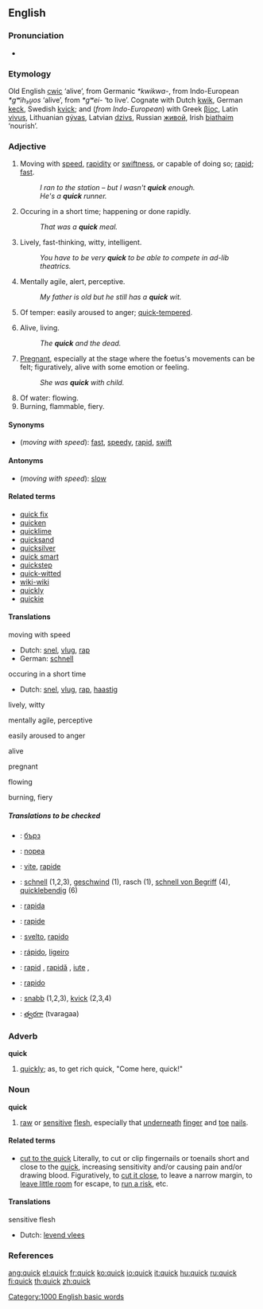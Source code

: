 ==English==

===Pronunciation===
*{{IPA|/kwɪk/}}

===Etymology===
Old English [[cwic]] ‘alive’, from Germanic ''*kwikwa-'', from Indo-European ''*gʷih₃u̯os'' ‘alive’, from ''*gʷei-'' ‘to live’. Cognate with Dutch [[kwik]], German [[keck]], Swedish [[kvick]]; and (''from Indo-European'') with Greek [[βίος]], Latin [[vivus]], Lithuanian [[gývas]], Latvian [[dzivs]], Russian [[живой]], Irish [[biathaim]] ‘nourish’.

===Adjective===
{{en-adj|er}}

# Moving with [[speed]], [[rapidity]] or [[swiftness]], or capable of doing so; [[rapid]]; [[fast]].
#: ''I ran to the station – but I wasn't '''quick''' enough.''
#: ''He's a '''quick''' runner.''
# Occuring in a short time; happening or done rapidly.
#: ''That was a '''quick''' meal.''
# Lively, fast-thinking, witty, intelligent.
#: ''You have to be very '''quick''' to be able to compete in ad-lib theatrics.''
# Mentally agile, alert, perceptive.
#: ''My father is old but he still has a '''quick''' wit.''
# Of temper: easily aroused to anger; [[quick-tempered]].
# {{archaic}} Alive, living.
#: ''The '''quick''' and the dead.''
# {{archaic}} [[pregnant|Pregnant]], especially at the stage where the foetus's movements can be felt; figuratively, alive with some emotion or feeling.
#: ''She was '''quick''' with child.''
# Of water: flowing.
# Burning, flammable, fiery.

====Synonyms====
*(''moving with speed''): [[fast]], [[speedy]], [[rapid]], [[swift]]

====Antonyms====
*(''moving with speed''): [[slow]]

====Related terms====
*[[quick fix]]
*[[quicken]]
*[[quicklime]]
*[[quicksand]]
*[[quicksilver]]
*[[quick smart]]
*[[quickstep]]
*[[quick-witted]]
*[[wiki-wiki]]
*[[quickly]]
*[[quickie]]

====Translations====
;moving with speed
{{top}}
*Dutch: [[snel]], [[vlug]], [[rap]]
*German: [[schnell]]
{{mid}}
{{bottom}}

;occuring in a short time
{{top}}
*Dutch: [[snel]], [[vlug]], [[rap]], [[haastig]]
{{mid}}
{{bottom}}

;lively, witty
{{top}}
{{mid}}
{{bottom}}

;mentally agile, perceptive
{{top}}
{{mid}}
{{bottom}}

;easily aroused to anger
{{top}}
{{mid}}
{{bottom}}

;alive
{{top}}
{{mid}}
{{bottom}}

;pregnant
{{top}}
{{mid}}
{{bottom}}

;flowing
{{top}}
{{mid}}
{{bottom}}

;burning, fiery
{{top}}
{{mid}}
{{bottom}}

=====Translations to be checked=====
{{checktrans}}

*{{ttbc|Bulgarian}}: [[бърз]] {{m}}
*{{ttbc|Finnish}}: [[nopea]]
*{{ttbc|French}}: [[vite]], [[rapide]]
*{{ttbc|German}}: [[schnell]] (1,2,3), [[geschwind]] (1), rasch (1), [[schnell von Begriff]] (4), [[quicklebendig]] (6)
*{{ttbc|Ido}}: [[rapida]]
*{{ttbc|Interlingua}}: [[rapide]]
*{{ttbc|Italian}}: [[svelto]], [[rapido]]
*{{ttbc|Portuguese}}: [[rápido]], [[ligeiro]]
*{{ttbc|Romanian}}: [[rapid]] {{m}}, [[rapidă]] {{f}}, [[iute]] {{m}}, {{f}}
*{{ttbc|Spanish}}: [[rapido]]
*{{ttbc|Swedish}}: [[snabb]] (1,2,3), [[kvick]] (2,3,4)
*{{ttbc|Telugu}}: [[త్వరగా]] (tvaragaa)

===Adverb===
'''quick'''

# {{colloquial}} [[quickly]]; as, to get rich quick, "Come here, quick!"

===Noun===
'''quick'''

# [[raw]] or [[sensitive]] [[flesh]], especially that [[underneath]] [[finger]] and [[toe]] [[nail]]s.

====Related terms====
*[[cut to the quick]] Literally, to cut or clip fingernails or toenails short and close to the [[quick]], increasing sensitivity and/or causing pain and/or drawing blood. Figuratively, to [[cut it close]], to leave a narrow margin, to [[leave little room]] for escape, to [[run a risk]], etc.

====Translations====
;sensitive flesh
{{top}}
*Dutch: [[levend vlees]]
{{mid}}
{{bottom}}

===References===
{{R:Century 1911}}
{{R:Webster 1913}}

[[Category:1000 English basic words]]

[[ang:quick]]
[[el:quick]]
[[fr:quick]]
[[ko:quick]]
[[io:quick]]
[[it:quick]]
[[hu:quick]]
[[ru:quick]]
[[fi:quick]]
[[th:quick]]
[[zh:quick]]